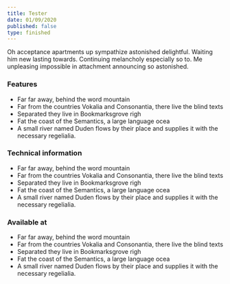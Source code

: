 ```yaml
---
title: Tester
date: 01/09/2020
published: false
type: finished
---
```



<Layout>

Oh acceptance apartments up sympathize astonished delightful. Waiting him new lasting towards. Continuing melancholy especially so to. Me unpleasing impossible in attachment announcing so astonished.

### Features

- Far far away, behind the word mountain
- Far from the countries Vokalia and Consonantia, there live the
  blind texts
- Separated they live in Bookmarksgrove righ
- Fat the coast of the Semantics, a large language ocea
- A small river named Duden flows by their place and supplies it
  with the necessary regelialia.

### Technical information

- Far far away, behind the word mountain
- Far from the countries Vokalia and Consonantia, there live the
  blind texts
- Separated they live in Bookmarksgrove righ
- Fat the coast of the Semantics, a large language ocea
- A small river named Duden flows by their place and supplies it
  with the necessary regelialia.

### Available at

- Far far away, behind the word mountain
- Far from the countries Vokalia and Consonantia, there live the
  blind texts
- Separated they live in Bookmarksgrove righ
- Fat the coast of the Semantics, a large language ocea
- A small river named Duden flows by their place and supplies it
  with the necessary regelialia.

</Layout>